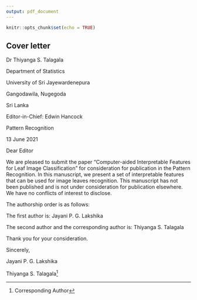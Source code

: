 ```yaml
---
output: pdf_document
---
```


```r
knitr::opts_chunk$set(echo = TRUE)
```

## Cover letter

Dr Thiyanga S. Talagala

Department of Statistics

University of Sri Jayewardenepura

Gangodawila, Nugegoda

Sri Lanka

\vspace{0.5cm}

Editor-in-Chief: Edwin Hancock

Pattern Recognition

13 June 2021

\vspace{1cm}

Dear Editor


\vspace{0.2cm}

We are pleased to submit the paper "Computer-aided Interpretable Features for Leaf Image Classification" for consideration for publication in the Pattern Recognition. In this manuscript, we present a set of interpretable features that can be used for image leaves recognition. This manuscript has not been published and is not under consideration for publication elsewhere. We have no conflicts of interest to disclose.

The authorship order is as follows:

The first author is: Jayani P. G. Lakshika

The second author and the corresponding author is: Thiyanga S. Talagala

Thank you for your consideration.

\vspace{0.2cm}


Sincerely, 

Jayani P. G. Lakshika

Thiyanga S. Talagala^[Corresponding Author]
